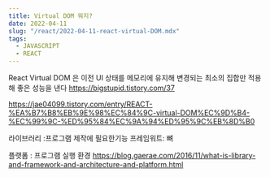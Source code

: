 ```yaml
---
title: Virtual DOM 뭐지? 
date: 2022-04-11
slug: "/react/2022-04-11-react-virtual-DOM.mdx"
tags:
  - JAVASCRIPT
  - REACT
--- 
```



React Virtual DOM 은
이전 UI 상태를 메모리에 유지해 변경되는 최소의 집합만 적용해 좋은 성능을 낸다
https://bigstupid.tistory.com/37

https://jae04099.tistory.com/entry/REACT-%EA%B7%B8%EB%9E%98%EC%84%9C-virtual-DOM%EC%9D%B4-%EC%99%9C-%ED%95%84%EC%9A%94%ED%95%9C%EB%8D%B0


라이브러리 :프로그램 제작에 필요한기능
프레임워트: 뼈

플랫폼 : 프로그램 실행 환경
https://blog.gaerae.com/2016/11/what-is-library-and-framework-and-architecture-and-platform.html

